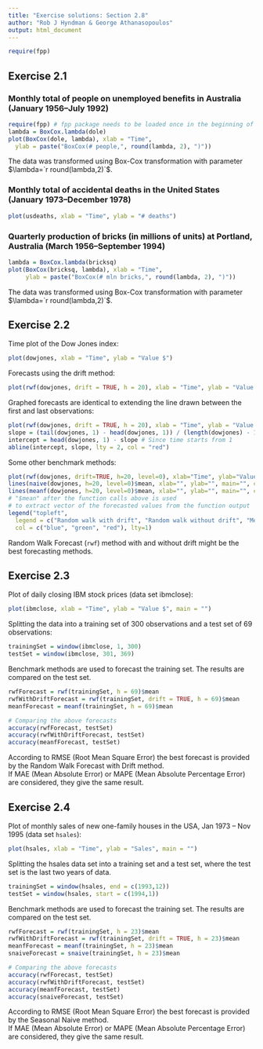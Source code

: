 ```yaml
---
title: "Exercise solutions: Section 2.8"
author: "Rob J Hyndman & George Athanasopoulos"
output: html_document
---
```

```r
require(fpp)
```

## Exercise 2.1

### Monthly total of people on unemployed benefits in Australia (January 1956–July 1992)

```r
require(fpp) # fpp package needs to be loaded once in the beginning of every R session
lambda = BoxCox.lambda(dole)
plot(BoxCox(dole, lambda), xlab = "Time", 
  ylab = paste("BoxCox(# people,", round(lambda, 2), ")"))
```

The data was transformed using Box-Cox transformation with parameter $\lambda=`r round(lambda,2)`$.

### Monthly total of accidental deaths in the United States (January 1973–December 1978)

```r
plot(usdeaths, xlab = "Time", ylab = "# deaths")
```

### Quarterly production of bricks (in millions of units) at Portland, Australia (March 1956–September 1994)

```r
lambda = BoxCox.lambda(bricksq)
plot(BoxCox(bricksq, lambda), xlab = "Time", 
     ylab = paste("BoxCox(# mln bricks,", round(lambda, 2), ")"))
```

The data was transformed using Box-Cox transformation with parameter $\lambda=`r round(lambda,2)`$.


\newpage


## Exercise 2.2

Time plot of the Dow Jones index:

```r
plot(dowjones, xlab = "Time", ylab = "Value $")
```

Forecasts using the drift method:

```r
plot(rwf(dowjones, drift = TRUE, h = 20), xlab = "Time", ylab = "Value $", main = "")
```

Graphed forecasts are identical to extending the line drawn between the first and last observations:

```r
plot(rwf(dowjones, drift = TRUE, h = 20), xlab = "Time", ylab = "Value $", main = "")
slope = (tail(dowjones, 1) - head(dowjones, 1)) / (length(dowjones) - 1)
intercept = head(dowjones, 1) - slope # Since time starts from 1
abline(intercept, slope, lty = 2, col = "red")
```

Some other benchmark methods:

```r
plot(rwf(dowjones, drift=TRUE, h=20, level=0), xlab="Time", ylab="Value $", main="")
lines(naive(dowjones, h=20, level=0)$mean, xlab="", ylab="", main="", col="green")
lines(meanf(dowjones, h=20, level=0)$mean, xlab="", ylab="", main="", col="red")
# "$mean" after the function calls above is used
# to extract vector of the forecasted values from the function output
legend("topleft",
  legend = c("Random walk with drift", "Random walk without drift", "Mean forecast"),
  col = c("blue", "green", "red"), lty=1)
```

Random Walk Forecast (`rwf`) method with and without drift might be the best forecasting methods.


\newpage


## Exercise 2.3

Plot of daily closing IBM stock prices (data set ibmclose):

```r
plot(ibmclose, xlab = "Time", ylab = "Value $", main = "")
```

Splitting the data into a training set of 300 observations and a test set of 69 observations:

```r
trainingSet = window(ibmclose, 1, 300)
testSet = window(ibmclose, 301, 369)
```

Benchmark methods are used to forecast the training set. The results are compared on the test set.

```r
rwfForecast = rwf(trainingSet, h = 69)$mean
rwfWithDriftForecast = rwf(trainingSet, drift = TRUE, h = 69)$mean
meanfForecast = meanf(trainingSet, h = 69)$mean
```
```r
# Comparing the above forecasts
accuracy(rwfForecast, testSet)
accuracy(rwfWithDriftForecast, testSet)
accuracy(meanfForecast, testSet)
```

According to RMSE (Root Mean Square Error) the best forecast is provided by the Random Walk Forecast with Drift method.  
If MAE (Mean Absolute Error) or MAPE (Mean Absolute Percentage Error) are considered, they give the same result.


\newpage


## Exercise 2.4

Plot of monthly sales of new one-family houses in the USA, Jan 1973 – Nov 1995 (data set `hsales`):

```r
plot(hsales, xlab = "Time", ylab = "Sales", main = "")
```

Splitting the hsales data set into a training set and a test set, where the test set is the last two years of data.

```r
trainingSet = window(hsales, end = c(1993,12))
testSet = window(hsales, start = c(1994,1))
```

Benchmark methods are used to forecast the training set. The results are compared on the test set.

```r
rwfForecast = rwf(trainingSet, h = 23)$mean
rwfWithDriftForecast = rwf(trainingSet, drift = TRUE, h = 23)$mean
meanfForecast = meanf(trainingSet, h = 23)$mean
snaiveForecast = snaive(trainingSet, h = 23)$mean
```
```r
# Comparing the above forecasts
accuracy(rwfForecast, testSet)
accuracy(rwfWithDriftForecast, testSet)
accuracy(meanfForecast, testSet)
accuracy(snaiveForecast, testSet)
```

According to RMSE (Root Mean Square Error) the best forecast is provided by the Seasonal Naive method.  
If MAE (Mean Absolute Error) or MAPE (Mean Absolute Percentage Error) are considered, they give the same result.

